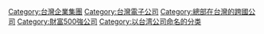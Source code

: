 {{catmore}}
[[Category:台灣企業集團|Category:台灣企業集團]]
[[Category:台灣電子公司|Category:台灣電子公司]]
[[Category:總部在台灣的跨國公司|Category:總部在台灣的跨國公司]]
[[Category:財富500強公司|Category:財富500強公司]]
[[Category:以台湾公司命名的分类|Category:以台湾公司命名的分类]]